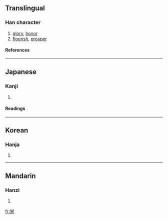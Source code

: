 {{see|榮}}

==Translingual==
===Han character===
{{Han char|rn=75|rad=木|as=05|sn=9|four=|canj=火月木 (FBD)}}
# [[glory]], [[honor]]
# [[flourish]], [[prosper]]
====References====
{{Han ref|kx=0521.121|dkj=14687|hdz=21188.091|uh=6804|ud=26628}}

----
==Japanese==
===Kanji===
{{ja-kanji|grade=4|rs=木05}}
# {{defn|Japanese}} 
====Readings====
{{ja-readings|on=[[えい]] (ei), [[よう]] (yō)|kun=[[さかえる]] (sakaeru), [[はえる]] (haeru), [[さかえ]] (sakae)}}

----
==Korean==
===Hanja===
{{ko-hanja|hangeul=영|eumhun=|rv=yeong|mr=yŏng|y=yeng}}
# {{defn|Korean}}

----
==Mandarin==
===Hanzi===
{{cmn-hanzi|pin=[[róng]] (rong2)|wg=jung<sup>2</sup>}}
# {{defn|Mandarin}}

[[fr:栄]]